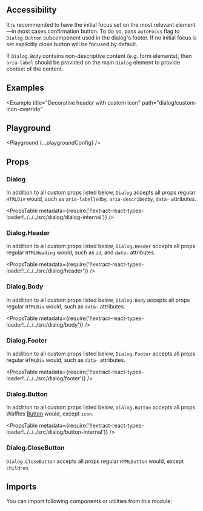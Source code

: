


<Layout title="Dialog" description="🚧 This page is under construction">

## Accessibility

It is recommended to have the initial focus set on the most relevant element&mdash;in most cases confirmation button. To do so, pass `autoFocus` flag to `Dialog.Button` subcomponent used in the dialog's footer.
If no initial focus is set explicitly close button will be focused by default.

If `Dialog.Body` contains non-descriptive content (e.g. form elements), then `aria-label` should be provided on the main `Dialog` element to provide context of the content.

## Examples

<Example title="Basic usage" path="dialog/basic-usage">
  <BasicUsage />
</Example>

<Example title="Center aligned" path="dialog/center-aligned">
  <CenterAligned />
</Example>

<Example title="Decorative header" path="dialog/decorative-header">
  <DecorativeHeader />
</Example>

<Example
  title="Decorative header with custom icon"
  path="dialog/custom-icon-override"
>
  <CustomIconOverride />
</Example>

<Example title="Custom close" path="dialog/custom-close">
  <CustomClose />
</Example>

## Playground

<Playground {...playgroundConfig} />

## Props

### Dialog

In addition to all custom props listed below, `Dialog` accepts all props regular `HTMLDiv` would, such as `aria-labelledby`, `aria-describedby`, `data-` attributes.

<PropsTable
  metadata={require('!!extract-react-types-loader!../../../src/dialog/dialog-internal')}
/>

### Dialog.Header

In addition to all custom props listed below, `Dialog.Header` accepts all props regular `HTMLHeading` would, such as `id`, and `data-` attributes.

<PropsTable
  metadata={require('!!extract-react-types-loader!../../../src/dialog/header')}
/>

### Dialog.Body

In addition to all custom props listed below, `Dialog.Body` accepts all props regular `HTMLDiv` would, such as `data-` attributes.

<PropsTable
  metadata={require('!!extract-react-types-loader!../../../src/dialog/body')}
/>

### Dialog.Footer

In addition to all custom props listed below, `Dialog.Footer` accepts all props regular `HTMLDiv` would, such as `data-` attributes.

<PropsTable
  metadata={require('!!extract-react-types-loader!../../../src/dialog/footer')}
/>

### Dialog.Button

In addition to all custom props listed below, `Dialog.Button` accepts all props Waffles [Button](/components/button/#props) would, except `icon`.

<PropsTable
  metadata={require('!!extract-react-types-loader!../../../src/dialog/button-internal')}
/>

### Dialog.CloseButton

`Dialog.CloseButton` accepts all props regular `HTMLButton` would, except `children`.

## Imports

You can import following components or utilities from this module:

<Imports module={DialogExports} path="@datacamp/waffles/dialog" />

</Layout>
